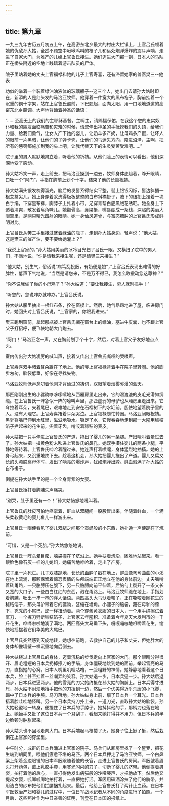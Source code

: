 ```yaml
---
---
---
```

title: 第九章
---




一九三九年古历五月初五上午，在高密东北乡最大的村庄大栏镇上，上官吕氏领着她的仇敌孙大姑，全然不顾空中啾啾鸣叫的枪子儿和远处炮弹爆炸的震耳声响，走进了自家大门，为难产的儿媳上官鲁氏接生。她们迈进大门那一刻，日本人的马队正在桥头附近的空地上践踏着游击队员的尸体。

院子里站着她的丈夫上官福禄和她的儿子上官寿喜，还有滞留她家的兽医樊三--他表

功似的举着一个装着绿油油液体的玻璃瓶子--这三个人，她出门去请孙大姑时即在，新添的人是红头发的马洛亚牧师。他穿着一件宽大的黑布袍子，胸前挂着一个沉重的铜十字架，站在上官鲁氏窗前，下巴翘起，面向太阳，用一口地地道道的高密东北乡腔调。大声地背诵着神圣的话语：

“……至高无上的我们的主耶稣基督。主啊主，请赐福保佑，在我这个您的忠实奴仆和我的朋友面临痛苦和灾难的时候，请您伸出神圣的手抚摸我们的头顶，给我们力量、给我们勇气，让女人产下她的婴儿，让奶羊多产奶，让母鸡多产蛋，让坏人的眼前一片黑暗，让他们的子弹卡壳，让他们的马迷失方向，陷进沼泽，主啊，把所有的惩罚都施加到我的头上吧，让我代替天下的生灵受苦受难吧……”

院子里的男人默默地肃立着，听着他的祈祷。从他们脸上的表情可以看出，他们深深地受了感动。

孙大姑冷笑一声，走上前去，把马洛亚搡到一边去，牧师身体趔趄着，睁开眼睛，口吐一个“阿门”，手指在胸前上划个十字，结束了他的长篇祝祷。

孙大姑满头银发梳得溜光，脑后的发髻系得结实平整，髻上银钗闪烁，髻边斜插一根艾蒿尖儿。她上身穿着浆洗得板板整整的白布斜襟褂子，腋下的纽扣上拴着一块白手绢，下穿黑布裤，脚脖子上扎着小带，足穿青帮白底黑绒花绣鞋。她全身上下透着清爽，散发着皂角味儿。她颧骨高，鼻梁挺，嘴唇绷成一条线，深陷的美丽大眼窝里，是两只精光四射的眼睛。她一身仙风道骨，与富态臃肿的上官吕氏形成鲜明对比。

上官吕氏从樊三手里接过盛着绿油的瓶子，走到孙大姑身边，轻声说：“他大姑，这是樊三的催产油，要不要给她灌上？”

“我说上官家的，”孙大姑用美丽的冰冷目光扫了吕氏一眼，又横扫了院中的男人们，不满地说，“你是请我来接生呢，还是请樊三来接生？”

“他大姑，别生气，俗话说“病笃乱投医，有奶便是娘”，”上官吕氏表现出难得的好脾性，低声下气地说，“当然是请您来，不是万不得已，我怎么敢搬动您这尊神？”

“你不说我偷了你的小母鸡了？”孙大姑道：“要让我接生，旁人就别插手！”

“听您的，您说咋办就咋办。”上官吕氏说。

孙大姑从腰里抽出一根红布条，拴在窗棂上。然后，她气昂昂地进了屋，临进房门时，她回头对上官吕氏说，“上官家的，你跟我进来。”

樊三跑到窗前，拿起那瓶被上官吕氏搁在窗台上的绿油，塞进牛皮囊，也不跟上官父子打招呼，便飞快地朝大门跑去。

“阿门！”马洛亚念一声，又在胸前划了个十字，然后，对着上官父子友好地点点头。

室内传出孙大姑凌厉的喊叫声，接着又传出上官鲁氏嘶哑的哭嚎声。

上官寿喜双手堵着耳朵蹲在了地上。他的爹上官福禄背着手在院子里转圈。他的脚步匆匆，脑袋低垂，好像在寻找失物。

马洛亚牧师低声念叨着他刚才背诵过的祷词，双眼望着烟雾弥漫的蓝天。

那匹刚刚出生的小骡驹哆哆嗦嗦地从西厢房里走出来，它的湿漉漉的皮毛光滑如绸缎。在上官鲁氏一阵急似一阵的嚎叫声里，那匹虚弱的母驴也从厢房里走出来。它耷拉着耳朵，夹着尾巴，艰难地走到安在石榴树下的水缸前，胆怯地望着院子里的人。没有人理它。上官寿喜捂着耳朵哭泣。上官福禄匆忙转圈。马洛亚闭眼祝祷。黑驴将嘴巴伸到水缸里，滋滋地吸水。吸足了水，它慢吞吞地走到那一大囤用秫秸箔子拦起来的花生前，尖着牙齿，啃咬着秫秸的表皮。

孙大姑把一只手伸进上官鲁氏的产道，拖出了婴儿的另一条腿。产妇嚎叫着晕过去了。孙大姑把一撮黄色粉末吹进上官鲁氏的鼻孔。她双手攥住婴儿的两条小腿，平静地等待着。上官鲁氏呻吟着醒过来。她连声打着喷嚏，身体猛烈地抽搐。她的上身弓起来，又沉重地跌下去。趁着这机会，孙大姑把婴儿拖出了产道。婴儿又扁又长的头颅脱离母体时，发出了响亮的爆炸声，犹如炮弹出膛。鲜血溅满了孙大姑的白布褂子。

倒提在孙大姑手里的是一个全身青紫的女婴。

上官吕氏捶打着胸脯失声痛哭。

“别哭，肚子里还有一个！”孙大姑恼怒地吼叫着。

上官鲁氏的肚皮可怕地痉挛着，鲜血从双腿间一股股冒出来，伴随着鲜血，一个满头柔软黄毛的婴儿鱼儿一样游出来。

上官吕氏一眼便看见了婴儿双腿之间那个蚕蛹般的小东西，她扑通一声便跪在了炕前。

“可惜，又是一个死胎。”孙大姑悠悠地说。

上官吕氏一阵头晕目眩，脑袋撞在了炕沿上。她手扶着炕沿，困难地站起来。看一眼脸色像石灰一样的儿媳妇，她痛苦地呻吟着，走出了产房。

院子里一片死亡。儿子双膝跪地，长长的血脖子戳在地上，鲜血像弯弯曲曲的小溪在地上流淌，那颗保留着惊恐表情的头颅端端正正地立在他的身体前边。丈夫嘴啃着砖甬路，一只胳膊压在腹下，另一只胳膊向前平伸着，后脑勺上裂开了一条又长又宽的大口子，一些白白红红的东西，溅在甬路上。马洛亚牧师跪在地上，手指划着胸脯，吐出一串一串的洋人话语。两匹高头大马驮着鞍子，正在嘶咬着圈花生的秫秸箔子，那头母驴带着它的骡驹，瑟缩在墙角。小骡子的脑袋，藏在母驴的胯下，秃秃的小尾巴，蛇一样扭动着。两个穿酱黄衣服的日本人，一个用手绢擦试着军刀，一个挥刀劈断秫秸箔子，上官家去年囤积、准备着今年夏天大发利市的一千斤花生，哗哗啦啦地淌了满地。两匹高头大马垂下头，嘎嘎嘣嘣地咀嚼着花生，愉快地摇摆着它们华美的大尾巴。

上官吕氏突然感到天旋地转，她想往前跑，去救护自己的儿子和丈夫，但她胖大的身体却像墙壁一样沉重地向后倒去。

孙大姑绕过上官吕氏的身体，迈着沉稳的步伐走向上官家的大门。那个眼睛分得很开、眉毛粗短的日本兵扔掉擦刀的手绢，身体僵硬地跳到她的面前，举起雪亮的马刀，直指她的心窝。日本人嘴里叽哩咕噜，一脸粗野的神情。她静静地看着这个日本兵，脸上甚至挂着一丝嘲弄的笑容。孙大姑退一步，日本兵逼一步。孙大姑后退两步，日本兵进逼两步。他的雪亮的刀尖始终抵在孙大姑的胸脯上。日本兵得寸进尺，孙大姑不耐烦地抬手把他的刀拨到一边，然后一个优美得近乎荒唐的小飞脚，踢中了日本兵的手腕。马刀落地。孙大姑纵身上前，扇了日本兵一个耳光。日本兵捂着脸哇哇地怪叫。另一个日本兵持刀扑上来，一道刀光，直取孙大姑的脑袋。孙大姑轻盈地一转身，便捏住了日本兵的手脖子。她抖抖他的手，那柄刀也落在地上。她抬手又批了这位日本兵一个耳刮子，看起来她打得并不用力，但日本兵的半边脸顿时肿胀起来。

孙大姑头也不回地走向大门。日本兵端起马枪搂了火。她身子往上挺了挺，然后栽倒在上官家的穿堂里。

中午时分，成群的日本兵涌进上官家的院子。马兵们从厢房里找了一个笸箩，把花生端到胡同里，喂他们疲惫不堪的马匹。两个日本兵押走了马洛亚牧师。一个白鼻梁上架着金边眼镜的日本军医跟随着他的长官，走进上官鲁氏的房间。军医皱着眉头打开药包，戴上乳胶手套，用寒光闪闪的刀子，切断了婴儿的脐带。他倒提着男婴，拍打着他的后心，一直打得他发出病猫般的沙哑哭声，才把他放下。然后他又提起女婴，呱唧呱唧地拍打着，一直把她打活。军医用碘酒涂抹了他们的脐带，并用洁白的纱布把他们拦腰捆扎起来。最后，他给上官鲁氏打了两针止血药。在日本军医救治产妇和婴儿的过程中，一位日军战地记者从不同的角度进行了拍照。一个月后，这些照片作为中日亲善的证明，刊登在日本国的报纸上。